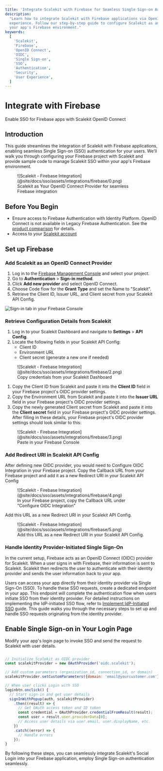 ```yaml
---
title: 'Integrate Scalekit with Firebase for Seamless Single Sign-on Authentication'
description:
  "Learn how to integrate Scalekit with Firebase applications via OpenID Connect (OIDC) for enhanced security and user
  experience. Follow our step-by-step guide to configure Scalekit as an OIDC provider in Firebase and manage SSO within
  your app's Firebase environment."
keywords:
  [
    'Scalekit',
    'Firebase',
    'OpenID Connect',
    'OIDC',
    'Single Sign-on',
    'SSO',
    'Authentication',
    'Security',
    'User Experience',
  ]
---
```


# Integrate with Firebase

<Subtitle>Enable SSO for Firebase apps with Scalekit OpenID Connect</Subtitle>

## Introduction

This guide streamlines the integration of Scalekit with Firebase applications, enabling seamless Single Sign-on (SSO)
authentication for your users. We'll walk you through configuring your Firebase project with Scalekit and provide sample
code to manage Scalekit SSO within your app's Firebase environment.

<figure>
  ![Scalekit - Firebase Integration](@site/docs/sso/assets/integrations/firebase/0.png)
  <figcaption>Scalekit as Your OpenID Connect Provider for seamless Firebase integration</figcaption>
</figure>

## Before You Begin

- Ensure access to Firebase Authentication with Identity Platform. OpenID Connect is not available in Legacy Firebase
  Authentication. See the [product comparison](https://cloud.google.com/identity-platform/docs/product-comparison) for
  details.
- Access to your [Scalekit account](https://app.scalekit.com)

## Set up Firebase

### Add Scalekit as an OpenID Connect Provider

1. Log in to the [Firebase Management Console](https://console.firebase.google.com/) and select your project.
2. Go to **Authentication** > **Sign-in method**.
3. Click **Add new provider** and select OpenID Connect.
4. Choose Code flow for the **Grant Type** and set the Name to "Scalekit".
5. Retrieve the Client ID, Issuer URL, and Client secret from your Scalekit API Config.

![Sign-in tab in your Firebase Console](@site/docs/sso/assets/integrations/firebase/1.png)

### Retrieve Configuration Details from Scalekit

1. Log in to your Scalekit Dashboard and navigate to **Settings** > **API Config**.
2. Locate the following fields in your Scalekit API Config:
   - Client ID
   - Environment URL
   - Client secret (generate a new one if needed)

<figure>
  ![Scalekit - Firebase Integration](@site/docs/sso/assets/integrations/firebase/2.png)
  <figcaption>Copy credentials from your Scalekit Dashboard</figcaption>
</figure>

1. Copy the Client ID from Scalekit and paste it into the **Client ID** field in your Firebase project's OIDC provider
   settings.
2. Copy the Environment URL from Scalekit and paste it into the **Issuer URL** field in your Firebase project's OIDC
   provider settings.
3. Copy the newly generated Client secret from Scalekit and paste it into the **Client secret** field in your Firebase
   project's OIDC provider settings. After filling in these details, your Firebase project's OIDC provider settings
   should look similar to this:

<figure>
  ![Scalekit - Firebase Integration](@site/docs/sso/assets/integrations/firebase/3.png)
  <figcaption>Paste in your Firebase Console</figcaption>
</figure>

### Add Redirect URI in Scalekit API Config

After defining new OIDC provider, you would need to Configure OIDC Integration in your Firebase project. Copy the
Callback URL from your Firebase project and add it as a new Redirect URI in your Scalekit API Config

<figure>
  ![Scalekit - Firebase Integration](@site/docs/sso/assets/integrations/firebase/4.png)
  <figcaption>In your Firebase project, copy the Callback URL under "Configure OIDC Integration"</figcaption>
</figure>

Add this URL as a new Redirect URI in your Scalekit API Config.

<figure>
  ![Scalekit - Firebase Integration](@site/docs/sso/assets/integrations/firebase/5.png)
  <figcaption>Add this URL as a new Redirect URI in your Scalekit API Config.</figcaption>
</figure>

### Handle Identity Provider-Initiated Single Sign-On

In the current setup, Firebase acts as an OpenID Connect (OIDC) provider for Scalekit. When a user signs in with
Firebase, their information is sent to Scalekit. Scalekit then redirects the user to authenticate with their identity
provider and sends the user information back to your app.

Users can access your app directly from their identity provider via Single Sign-On (SSO). To handle these SSO requests,
create a dedicated endpoint in your app. This endpoint will complete the authentication flow when users initiate SSO
from their identity provider. For detailed instructions on implementing the IdP-initiated SSO flow, refer to
[Implement IdP-Initiated SSO](docs/sso/guides/setup-sso/implement-idp-initiated-sso) guide. This guide walks you through
the necessary steps to set up and handle SSO requests originating from the identity provider.

## Enable Single Sign-on in Your Login Page

Modify your app's login page to invoke SSO and send the request to Scalekit with user details.

<CodeWithHeader title="Login.js">

```javascript title="Login.js" showLineNumbers

// Initialize Scalekit as OIDC provider
const scalekitProvider = new OAuthProvider('oidc.scalekit');

// Add custom parameters (organization_id, connection_id, or domain)
scalekitProvider.setCustomParameters({domain: 'email@yourcustomer.com'});

// When user clicks Login with SSO
loginbtn.onclick() {
  // Start sign-in and get user details
  signInWithPopup(auth, scalekitProvider)
    .then((result) => {
      // Get OAuth access token and ID token
      const credential = OAuthProvider.credentialFromResult(result);
      const user = result.user.providerData[0];
      // Access user details via user.email, user.displayName, etc.
    })
    .catch((error) => {
      // Handle errors
    });
}
```

</CodeWithHeader>

By following these steps, you can seamlessly integrate Scalekit's Social Login into your Firebase application, employ
Single Sign-on authentication seamlessly.
